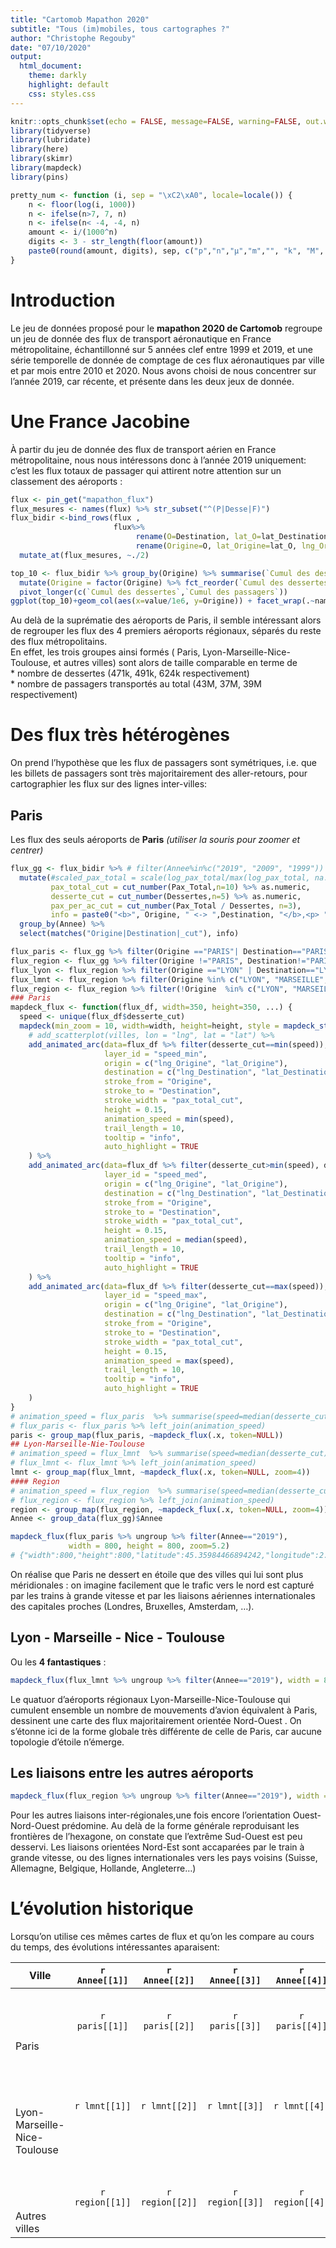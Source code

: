 ```yaml
---
title: "Cartomob Mapathon 2020"
subtitle: "Tous (im)mobiles, tous cartographes ?"
author: "Christophe Regouby"
date: "07/10/2020"
output: 
  html_document:
    theme: darkly
    highlight: default
    css: styles.css
---
```


```r
knitr::opts_chunk$set(echo = FALSE, message=FALSE, warning=FALSE, out.width = 1200)
library(tidyverse)
library(lubridate)
library(here)
library(skimr)
library(mapdeck)
library(pins)

pretty_num <- function (i, sep = "\xC2\xA0", locale=locale()) {
    n <- floor(log(i, 1000))
    n <- ifelse(n>7, 7, n)
    n <- ifelse(n< -4, -4, n)
    amount <- i/(1000^n)
    digits <- 3 - str_length(floor(amount))
    paste0(round(amount, digits), sep, c("p","n","μ","m","", "k", "M", "G", "T", "P", "H", "Z")[n+5])
}

```

# Introduction 
Le jeu de données proposé pour le  **mapathon 2020 de Cartomob** regroupe un jeu de donnée des flux de transport aéronautique en France métropolitaine, échantillonné sur 5 années clef entre 1999 et 2019, et une série temporelle de donnée de comptage de ces flux aéronautiques par ville et par mois entre 2010 et 2020. Nous avons choisi de nous concentrer sur l'année 2019, car récente, et présente dans les deux jeux de donnée.

# Une France Jacobine

À partir du jeu de donnée des flux de transport aérien en France métropolitaine, nous nous intéressons donc à l'année 2019 uniquement: c'est les flux totaux de passager qui attirent notre attention sur un classement des aéroports :

```r
flux <- pin_get("mapathon_flux") 
flux_mesures <- names(flux) %>% str_subset("^(P|Desse|F)")
flux_bidir <-bind_rows(flux , 
                       flux%>%
                            rename(O=Destination, lat_O=lat_Destination, lng_O=lng_Destination, Destination=Origine, lat_Destination=lat_Origine, lng_Destination=lng_Origine) %>%
                            rename(Origine=O, lat_Origine=lat_O, lng_Origine = lng_O)) %>% 
  mutate_at(flux_mesures, ~./2)

top_10 <- flux_bidir %>% group_by(Origine) %>% summarise(`Cumul des dessertes` = sum(Dessertes), `Cumul des passagers` = sum(Pax_Total)) %>% slice_max(`Cumul des dessertes`,n=15) %>% 
  mutate(Origine = factor(Origine) %>% fct_reorder(`Cumul des dessertes`)) %>% 
  pivot_longer(c(`Cumul des dessertes`,`Cumul des passagers`)) 
ggplot(top_10)+geom_col(aes(x=value/1e6, y=Origine)) + facet_wrap(.~name, scales="free_x")+ theme_minimal()+labs(title="Aéroports métropolitains", subtitle = "Top 15 villes sur la base de leurs flux d'aviation civile en 2019, source gflowviz/DGAC.csv")+xlab("Quantité (millions)")+ylab(NULL)
```

Au delà de la suprématie des aéroports de Paris, il semble intéressant alors de regrouper les flux des 4 premiers aéroports régionaux, séparés du reste des flux métropolitains.   
En effet, les trois groupes ainsi formés ( Paris, Lyon-Marseille-Nice-Toulouse, et autres villes) sont alors de taille comparable en terme de   
* nombre de dessertes (471k, 491k, 624k respectivement)  
* nombre de passagers transportés au total (43M, 37M, 39M respectivement)

# Des flux très hétérogènes

On prend l'hypothèse que les flux de passagers sont symétriques, i.e. que les billets de passagers sont très majoritairement des aller-retours, pour cartographier les flux sur des lignes inter-villes:  

## Paris

Les flux des seuls aéroports de **Paris** *(utiliser la souris pour zoomer et centrer)*  
```r
flux_gg <- flux_bidir %>% # filter(Annee%in%c("2019", "2009", "1999")) %>%
  mutate(#scaled_pax_total = scale(log_pax_total/max(log_pax_total, na.rm = T))*5,
         pax_total_cut = cut_number(Pax_Total,n=10) %>% as.numeric,
         desserte_cut = cut_number(Dessertes,n=5) %>% as.numeric,
         pax_per_ac_cut = cut_number(Pax_Total / Dessertes, n=3),
         info = paste0("<b>", Origine, " <-> ",Destination, "</b>,<p> ",pretty_num(Dessertes*2), " dessertes, ", pretty_num(Pax_Total*2), " passagers</p>")) %>% 
  group_by(Annee) %>% 
  select(matches("Origine|Destination|_cut"), info)

flux_paris <- flux_gg %>% filter(Origine =="PARIS"| Destination=="PARIS") 
flux_region <- flux_gg %>% filter(Origine !="PARIS", Destination!="PARIS")
flux_lyon <- flux_region %>% filter(Origine =="LYON" | Destination=="LYON")
flux_lmnt <- flux_region %>% filter(Origine %in% c("LYON", "MARSEILLE", "NICE", "TOULOUSE" ) | Destination %in% c("LYON", "MARSEILLE", "NICE", "TOULOUSE" ) ) 
flux_region <- flux_region %>% filter(!Origine  %in% c("LYON", "MARSEILLE", "NICE", "TOULOUSE" ),! Destination %in% c("LYON", "MARSEILLE", "NICE", "TOULOUSE" )) 
### Paris
mapdeck_flux <- function(flux_df, width=350, height=350, ...) {
  speed <- unique(flux_df$desserte_cut)
  mapdeck(min_zoom = 10, width=width, height=height, style = mapdeck_style("dark"), ... ) %>% 
    # add_scatterplot(villes, lon = "lng", lat = "lat") %>% 
    add_animated_arc(data=flux_df %>% filter(desserte_cut==min(speed)), 
                     layer_id = "speed_min",
                     origin = c("lng_Origine", "lat_Origine"),
                     destination = c("lng_Destination", "lat_Destination"),
                     stroke_from = "Origine",
                     stroke_to = "Destination",
                     stroke_width = "pax_total_cut",
                     height = 0.15,
                     animation_speed = min(speed), 
                     trail_length = 10,
                     tooltip = "info",
                     auto_highlight = TRUE
    ) %>% 
    add_animated_arc(data=flux_df %>% filter(desserte_cut>min(speed), desserte_cut<max(speed)), 
                     layer_id = "speed_med",
                     origin = c("lng_Origine", "lat_Origine"),
                     destination = c("lng_Destination", "lat_Destination"),
                     stroke_from = "Origine",
                     stroke_to = "Destination",
                     stroke_width = "pax_total_cut",
                     height = 0.15,
                     animation_speed = median(speed), 
                     trail_length = 10,
                     tooltip = "info",
                     auto_highlight = TRUE
    ) %>% 
    add_animated_arc(data=flux_df %>% filter(desserte_cut==max(speed)), 
                     layer_id = "speed_max",
                     origin = c("lng_Origine", "lat_Origine"),
                     destination = c("lng_Destination", "lat_Destination"),
                     stroke_from = "Origine",
                     stroke_to = "Destination",
                     stroke_width = "pax_total_cut",
                     height = 0.15,
                     animation_speed = max(speed), 
                     trail_length = 10,
                     tooltip = "info",
                     auto_highlight = TRUE
    )  
}
# animation_speed = flux_paris  %>% summarise(speed=median(desserte_cut))
# flux_paris <- flux_paris %>% left_join(animation_speed)
paris <- group_map(flux_paris, ~mapdeck_flux(.x, token=NULL))
## Lyon-Marseille-Nie-Toulouse
# animation_speed = flux_lmnt  %>% summarise(speed=median(desserte_cut))
# flux_lmnt <- flux_lmnt %>% left_join(animation_speed)
lmnt <- group_map(flux_lmnt, ~mapdeck_flux(.x, token=NULL, zoom=4))
#### Region
# animation_speed = flux_region  %>% summarise(speed=median(desserte_cut))
# flux_region <- flux_region %>% left_join(animation_speed)
region <- group_map(flux_region, ~mapdeck_flux(.x, token=NULL, zoom=4))
Annee <- group_data(flux_gg)$Annee

mapdeck_flux(flux_paris %>% ungroup %>% filter(Annee=="2019"), 
             width = 800, height = 800, zoom=5.2)
# {"width":800,"height":800,"latitude":45.35984466894242,"longitude":2.2089954941016994,"zoom":5.229432776426513,"bearing":0,"pitch":0,"altitude":1.5,"maxZoom":20,"minZoom":0,"maxPitch":60,"minPitch":0,"viewId":"htmlwidget-2a95731b1c0274468915","viewBounds":{"north":50.38311890801527,"east":9.705803783943043,"south":39.847525676768754,"west":-5.2878127957392875},"interactionState":{"isDragging":false,"isPanning":false,"isRotating":false}}
```

On réalise que Paris ne dessert en étoile que des villes qui lui sont plus méridionales : on imagine facilement que le trafic vers le nord est capturé par les trains à grande vitesse et par les liaisons aériennes internationales des capitales proches (Londres, Bruxelles, Amsterdam, ...).  

## Lyon - Marseille - Nice - Toulouse

Ou les **4 fantastiques** :  

```r
mapdeck_flux(flux_lmnt %>% ungroup %>% filter(Annee=="2019"), width = 800, height = 800, zoom=5.2)
```
Le quatuor d'aéroports régionaux Lyon-Marseille-Nice-Toulouse qui cumulent ensemble un nombre de mouvements d'avion équivalent à Paris, dessinent une carte des flux majoritairement orientée Nord-Ouest . On s'étonne ici de la forme globale très différente de celle de Paris, car aucune topologie d'étoile n'émerge.

## Les liaisons entre les autres aéroports

```r
mapdeck_flux(flux_region %>% ungroup %>% filter(Annee=="2019"), width = 800, height = 800, zoom=5.2)
```

Pour les autres liaisons inter-régionales,une fois encore l'orientation Ouest-Nord-Ouest prédomine. Au delà de la forme générale reproduisant les frontières de l'hexagone, on constate que l'extrême Sud-Ouest est peu desservi. Les liaisons orientées Nord-Est sont accaparées par le train à grande vitesse, ou des lignes internationales vers les pays voisins (Suisse, Allemagne, Belgique, Hollande, Angleterre...)


# L'évolution historique

Lorsqu'on utilise ces mêmes cartes de flux et qu'on les compare au cours du temps, des évolutions intéressantes aparaisent:

<div id="large_table">
| Ville |  `r Annee[[1]]` | `r Annee[[2]]` | `r Annee[[3]] `| `r Annee[[4]]` | `r Annee[[5]]` |
|---| :-: | :-: | :-: | :-: | :-: |
|<br /><br /><br /><br />Paris|`r paris[[1]]`  | `r paris[[2]]`  | `r paris[[3]]`  |`r paris[[4]]`  |`r paris[[5]]`  |
|<br /><br /><br /><br />Lyon-Marseille-Nice-Toulouse|`r lmnt[[1]]`   | `r lmnt[[2]]`   | `r lmnt[[3]]`   |`r lmnt[[4]]`   | `r lmnt[[5]]`   |
|<br /><br /><br /><br />Autres villes|`r region[[1]]` | `r region[[2]]` | `r region[[3]]` |`r region[[4]]` | `r region[[5]]` |

</div>

<br /><br /><br /><br /><br /><br /><br /><br /><br /><br /><br /><br /><br /><br /><br /><br /><br /><br /><br /><br />
<br /><br /><br /><br /><br /><br /><br /><br /><br /><br /><br /><br /><br /><br /><br /><br /><br /><br /><br /><br />
<br /><br /><br /><br /><br /><br /><br /><br /><br /><br /><br /><br /><br /><br /><br /><br /><br /><br /><br /><br />

## Paris

On voit en zoomant que Paris perd des lignes au profit du TGV, lors d'une première vague dans l'Ouest et le Sud-Ouest ( fermeture de Lannion, assèchement de Rennes,  Cherbourg, Bordeaux ) et lors d'une deuxième vague dans l'Est (fermeture de Strasbourg, Nancy et Epinal, assèchement de Mulhouse)

## Lyon Marseille Nice Toulouse 

On constate ici le partage des rôles de hubs régionaux par la transformation de la forme de pointe ( une seule liaison vers un hub unique ) à une forme de branche d'étoile (liaisons multiples vers les 4 villes), alors que Lyon, historiquement, concentrait ce role à lui seul en 1999.  Ainsi progressivement, les villes périphériques de cette étoile ouvrent des liaisons vers les autres villes du quatuor : Brest devient ainsi une branche d'étoile en 2004, Caen en 2019, et dans une moindre mesure, les aéroports de Corse, Pau, ...

## Les autres villes

Deux phénomènes apparaissent ici : la disparition du hub de Clermont-Ferrand entre 1999 et 2009, et un très fort développement de la décentralisation entre 2009 et 2019.

### La disparition du hub de Clermont-Ferrand 1999 - 2009

Ce hub qui dessinait une centre inter-régional en 1999, s˚éteint en 10 ans, stoppant le trafic vers des destinations comme La Rochelle, Dijon, Biarritz,... Certaines de ces villes ne retrouveront leur desserte - dans les données à notre disposition - que 10 à 15 ans plus tard, comme Biarritz en 2014.

### Des liaisons décentralisées 2009 - 2019

La décentralisation des lignes et leur multiplication entre les autres villes dessine en 2019 une carte nouvelle qui prend nouvellement la forme des contours de l'hexagone. 




